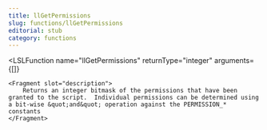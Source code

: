 ```yaml
---
title: llGetPermissions
slug: functions/llGetPermissions
editorial: stub
category: functions
---
```


<LSLFunction
	name="llGetPermissions"
	returnType="integer"
	arguments={[]}
>
	<Fragment slot="description">
		Returns an integer bitmask of the permissions that have been granted to the script.  Individual permissions can be determined using a bit-wise &quot;and&quot; operation against the PERMISSION_* constants
	</Fragment>
</LSLFunction>
